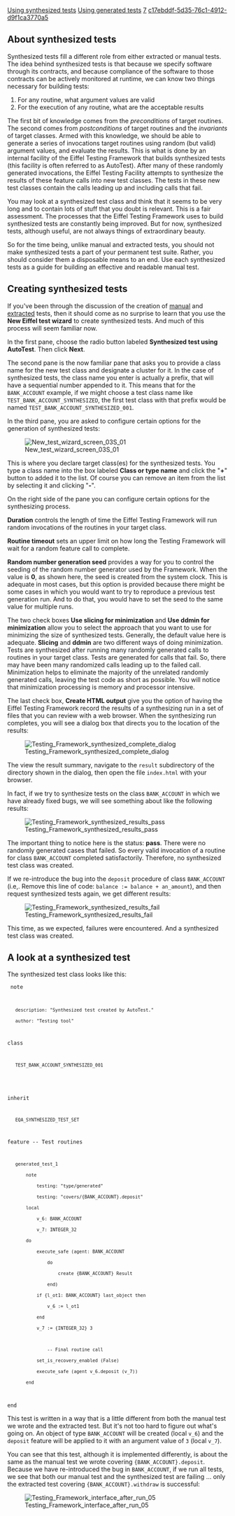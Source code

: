 [[Property:title|Using synthesized tests]]
[[Property:link_title|Using generated tests]]
[[Property:weight|7]]
[[Property:uuid|c17ebddf-5d35-76c1-4912-d9f1ca3770a5]]
{{underconstruction}}



==About synthesized tests==

Synthesized tests fill a different role from either extracted or manual tests. The idea behind synthesized tests is that because we specify software through its contracts, and because compliance of the software to those contracts can be actively monitored at runtime, we can know two things necessary for building tests:
#For any routine, what argument values are valid 
#For the execution of any routine, what are the acceptable results

The first bit of knowledge comes from the ''preconditions'' of target routines. The second comes from ''postconditions'' of target routines and the ''invariants'' of target classes. Armed with this knowledge, we should be able to generate a series of invocations target routines using random (but valid) argument values, and evaluate the results. This is what is done by an internal facility of the Eiffel Testing Framework that builds synthesized tests (this facility is often referred to as AutoTest). After many of these randomly generated invocations, the Eiffel Testing Facility attempts to synthesize the results of these feature calls into new test classes. The tests in these new test classes contain the calls leading up and including calls that fail. 

You may look at a synthesized test class and think that it seems to be very long and to contain lots of stuff that you doubt is relevant. This is a fair assessment. The processes that the Eiffel Testing Framework uses to build synthesized tests are constantly being improved. But for now, synthesized tests, although useful, are not always things of extraordinary beauty. 

So for the time being, unlike manual and extracted tests, you should not make synthesized tests a part of your permanent test suite. Rather, you should consider them a disposable means to an end. Use each synthesized tests as a guide for building an effective and readable manual test. 


==Creating synthesized tests==

If you've been through the discussion of the creation of [[Create a manual test|manual]] and [[Using extracted tests|extracted]] tests, then it should come as no surprise to learn that you use the '''New Eiffel test wizard''' to create synthesized tests. And much of this process will seem familiar now. 

In the first pane, choose the radio button labeled '''Synthesized test using AutoTest'''. Then click '''Next'''. 

The second pane is the now familiar pane that asks you to provide a class name for the new test class and designate a cluster for it. In the case of synthesized tests, the class name you enter is actually a prefix, that will have a sequential number appended to it. This means that for the <code>BANK_ACCOUNT</code> example, if we might choose a test class name like <code>TEST_BANK_ACCOUNT_SYNTHESIZED</code>, the first test class with that prefix would be named <code>TEST_BANK_ACCOUNT_SYNTHESIZED_001</code>.

In the third pane, you are asked to configure certain options for the generation of synthesized tests: 


[[Image:New test wizard screen 03S 01]]


This is where you declare target class(es) for the synthesized tests. You type a class name into the box labeled '''Class or type name''' and click the "'''+'''" button to added it to the list. Of course you can remove an item from the list by selecting it and clicking "'''-'''".

On the right side of the pane you can configure certain options for the synthesizing process.

'''Duration''' controls the length of time the Eiffel Testing Framework will run random invocations of the routines in your target class.

'''Routine timeout''' sets an upper limit on how long the Testing Framework will wait for a random feature call to complete.

'''Random number generation seed''' provides a way for you to control the seeding of the random number generator used by the Framework. When the value is '''0''', as shown here, the seed is created from the system clock. This is adequate in most cases, but this option is provided because there might be some cases in which you would want to try to reproduce a previous test generation run. And to do that, you would have to set the seed to the same value for multiple runs.

The two check boxes '''Use slicing for minimization''' and '''Use ddmin for minimization''' allow you to select the approach that you want to use for minimizing the size of synthesized tests. Generally, the default value here is adequate. '''Slicing''' and '''ddmin''' are two different ways of doing minimization. Tests are synthesized after running many randomly generated calls to routines in your target class. Tests are generated for calls that fail. So, there may have been many randomized calls leading up to the failed call. Minimization helps to eliminate the majority of the unrelated randomly generated calls, leaving the test code as short as possible. You will notice that minimization processing is memory and processor intensive. 

The last check box, '''Create HTML output''' give you the option of having the Eiffel Testing Framework record the results of a synthesizing run in a set of files that you can review with a web browser. When the synthesizing run completes, you will see a dialog box that directs you to the location of the results:


[[Image:Testing Framework synthesized complete dialog]]


The view the result summary, navigate to the <code>result</code> subdirectory of the directory shown in the dialog, then open the file <code>index.html</code> with your browser.

In fact, if we try to synthesize tests on the class <code>BANK_ACCOUNT</code> in which we have already fixed bugs, we will see something about like the following results:


[[Image:Testing Framework synthesized results pass]]


The important thing to notice here is the status: '''pass'''. There were no randomly generated cases that failed. So every valid invocation of a routine for class <code>BANK_ACCOUNT</code> completed satisfactorily. Therefore, no synthesized test class was created.

If we re-introduce the bug into the <code>deposit</code> procedure of class <code>BANK_ACCOUNT</code> (i.e,. Remove this line of code: <code>balance := balance + an_amount</code>), and then request synthesized tests again, we get different results:


[[Image:Testing Framework synthesized results fail]]


This time, as we expected, failures were encountered. And a synthesized test class was created. 

==A look at a synthesized test==


The synthesized test class looks like this:


<code>
note
    description: "Synthesized test created by AutoTest."
    author: "Testing tool"

class
    TEST_BANK_ACCOUNT_SYNTHESIZED_001
	
inherit
    EQA_SYNTHESIZED_TEST_SET

feature -- Test routines

    generated_test_1
        note
            testing: "type/generated"
            testing: "covers/{BANK_ACCOUNT}.deposit"
        local
            v_6: BANK_ACCOUNT
            v_7: INTEGER_32
        do
            execute_safe (agent: BANK_ACCOUNT
                do
                    create {BANK_ACCOUNT} Result
                end)
            if {l_ot1: BANK_ACCOUNT} last_object then
                v_6 := l_ot1
            end
            v_7 := {INTEGER_32} 3

                -- Final routine call
            set_is_recovery_enabled (False)
            execute_safe (agent v_6.deposit (v_7))
        end

end
</code> 


{{note|If you've been working along in EiffelStudio, you may notice that your synthesized class looks slightly different. }}


This test is written in a way that is a little different from both the manual test we wrote and the extracted test. But it's not too hard to figure out what's going on. An object of type <code>BANK_ACCOUNT</code> will be created (local <code>v_6</code>) and the <code>deposit</code> feature will be applied to it with an argument value of <code>3</code> (local <code>v_7</code>). 

You can see that this test, although it is implemented differently, is about the same as the manual test we wrote covering <code>{BANK_ACCOUNT}.deposit</code>. Because we have re-introduced the bug in <code>BANK_ACCOUNT</code>, if we run all tests, we see that both our manual test and the synthesized test are failing ... only the extracted test covering <code>{BANK_ACCOUNT}.withdraw</code> is successful:


[[Image:Testing Framework interface after run 05]]






